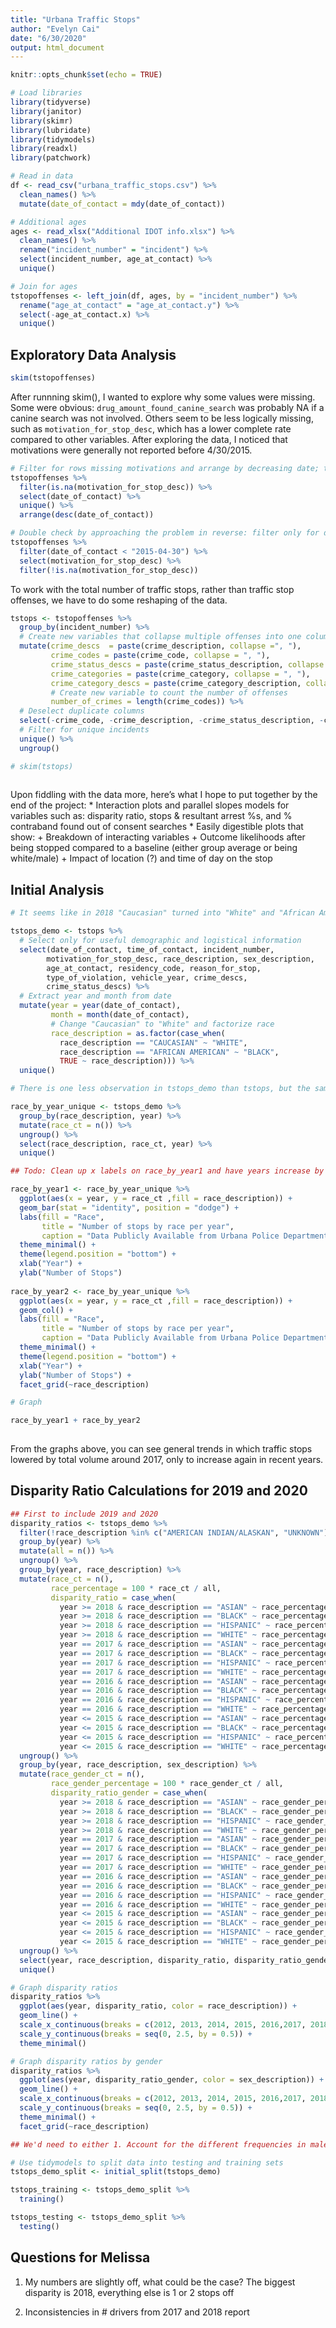 ```yaml
---
title: "Urbana Traffic Stops"
author: "Evelyn Cai"
date: "6/30/2020"
output: html_document
---
```


```r
knitr::opts_chunk$set(echo = TRUE)

# Load libraries
library(tidyverse)
library(janitor)
library(skimr)
library(lubridate)
library(tidymodels)
library(readxl)
library(patchwork)

# Read in data
df <- read_csv("urbana_traffic_stops.csv") %>%
  clean_names() %>%
  mutate(date_of_contact = mdy(date_of_contact))

# Additional ages
ages <- read_xlsx("Additional IDOT info.xlsx") %>%
  clean_names() %>%
  rename("incident_number" = "incident") %>%
  select(incident_number, age_at_contact) %>%
  unique()

# Join for ages
tstopoffenses <- left_join(df, ages, by = "incident_number") %>%
  rename("age_at_contact" = "age_at_contact.y") %>%
  select(-age_at_contact.x) %>%
  unique()
```

## Exploratory Data Analysis

```r
skim(tstopoffenses)
```

After runnning skim(), I wanted to explore why some values were missing. Some were obvious: `drug_amount_found_canine_search` was probably NA if a canine search was not involved. Others seem to be less logically missing, such as `motivation_for_stop_desc`, which has a lower complete rate compared to other variables. After exploring the data, I noticed that motivations were generally not reported before 4/30/2015.

```r
# Filter for rows missing motivations and arrange by decreasing date; the largest date value is 4/30/2015. Note before we call the unique() function that there are 14,657 observations.
tstopoffenses %>%
  filter(is.na(motivation_for_stop_desc)) %>%
  select(date_of_contact) %>%
  unique() %>%
  arrange(desc(date_of_contact))

# Double check by approaching the problem in reverse: filter only for dates before 4/30/2015 (again, there are 14,657 observations). When filtering for those that have a motivation, there are only 11 - mostly traffic issues, one is community caretaking.
tstopoffenses %>% 
  filter(date_of_contact < "2015-04-30") %>%
  select(motivation_for_stop_desc) %>%
  filter(!is.na(motivation_for_stop_desc))
```

To work with the total number of traffic stops, rather than traffic stop offenses, we have to do some reshaping of the data.

```r

tstops <- tstopoffenses %>%
  group_by(incident_number) %>%
  # Create new variables that collapse multiple offenses into one column
  mutate(crime_descs  = paste(crime_description, collapse =", "),
         crime_codes = paste(crime_code, collapse = ", "),
         crime_status_descs = paste(crime_status_description, collapse = ", "),
         crime_categories = paste(crime_category, collapse = ", "),
         crime_category_descs = paste(crime_category_description, collapse = ", "),
         # Create new variable to count the number of offenses
         number_of_crimes = length(crime_codes)) %>%
  # Deselect duplicate columns
  select(-crime_code, -crime_description, -crime_status_description, -crime_category, -crime_category_description) %>%
  # Filter for unique incidents
  unique() %>%
  ungroup()

# skim(tstops)
  
```

Upon fiddling with the data more, here's what I hope to put together by the end of the project:
* Interaction plots and parallel slopes models for variables such as: disparity ratio, stops & resultant arrest %s, and % contraband found out of consent searches
* Easily digestible plots that show:
    + Breakdown of interacting variables
    + Outcome likelihoods after being stopped compared to a baseline (either group average or being white/male)
    + Impact of location (?) and time of day on the stop
    
## Initial Analysis

```r

# It seems like in 2018 "Caucasian" turned into "White" and "African American" to "Black". 

tstops_demo <- tstops %>%
  # Select only for useful demographic and logistical information
  select(date_of_contact, time_of_contact, incident_number,
        motivation_for_stop_desc, race_description, sex_description,
        age_at_contact, residency_code, reason_for_stop,
        type_of_violation, vehicle_year, crime_descs,
        crime_status_descs) %>%
  # Extract year and month from date
  mutate(year = year(date_of_contact),
         month = month(date_of_contact),
         # Change "Caucasian" to "White" and factorize race
         race_description = as.factor(case_when(
           race_description == "CAUCASIAN" ~ "WHITE",
           race_description == "AFRICAN AMERICAN" ~ "BLACK",
           TRUE ~ race_description))) %>%
  unique()

# There is one less observation in tstops_demo than tstops, but the same number of unique incident numbers - my guess is something got duplicated.

race_by_year_unique <- tstops_demo %>%
  group_by(race_description, year) %>%
  mutate(race_ct = n()) %>%
  ungroup() %>%
  select(race_description, race_ct, year) %>%
  unique()

## Todo: Clean up x labels on race_by_year1 and have years increase by 1; remove x labels for second graph

race_by_year1 <- race_by_year_unique %>%
  ggplot(aes(x = year, y = race_ct ,fill = race_description)) +
  geom_bar(stat = "identity", position = "dodge") +
  labs(fill = "Race",
       title = "Number of stops by race per year",
       caption = "Data Publicly Available from Urbana Police Department") +
  theme_minimal() +
  theme(legend.position = "bottom") +
  xlab("Year") +
  ylab("Number of Stops")
  
race_by_year2 <- race_by_year_unique %>%
  ggplot(aes(x = year, y = race_ct ,fill = race_description)) +
  geom_col() +
  labs(fill = "Race",
       title = "Number of stops by race per year",
       caption = "Data Publicly Available from Urbana Police Department") +
  theme_minimal() +
  theme(legend.position = "bottom") +
  xlab("Year") +
  ylab("Number of Stops") +
  facet_grid(~race_description)

# Graph

race_by_year1 + race_by_year2
  

```

From the graphs above, you can see general trends in which traffic stops lowered by total volume around 2017, only to increase again in recent years.

## Disparity Ratio Calculations for 2019 and 2020

```r
## First to include 2019 and 2020
disparity_ratios <- tstops_demo %>%
  filter(!race_description %in% c("AMERICAN INDIAN/ALASKAN", "UNKNOWN")) %>%
  group_by(year) %>%
  mutate(all = n()) %>%
  ungroup() %>%
  group_by(year, race_description) %>%
  mutate(race_ct = n(),
         race_percentage = 100 * race_ct / all,
         disparity_ratio = case_when(
           year >= 2018 & race_description == "ASIAN" ~ race_percentage / 8.37,
           year >= 2018 & race_description == "BLACK" ~ race_percentage / 22.26,
           year >= 2018 & race_description == "HISPANIC" ~ race_percentage / 4.84,
           year >= 2018 & race_description == "WHITE" ~ race_percentage / 62.23,
           year == 2017 & race_description == "ASIAN" ~ race_percentage / 9.07,
           year == 2017 & race_description == "BLACK" ~ race_percentage / 20.36,
           year == 2017 & race_description == "HISPANIC" ~ race_percentage / 4.4,
           year == 2017 & race_description == "WHITE" ~ race_percentage / 63.7,
           year == 2016 & race_description == "ASIAN" ~ race_percentage / 9.91,
           year == 2016 & race_description == "BLACK" ~ race_percentage / 18.56,
           year == 2016 & race_description == "HISPANIC" ~ race_percentage / 4.04,
           year == 2016 & race_description == "WHITE" ~ race_percentage / 65.54,
           year <= 2015 & race_description == "ASIAN" ~ race_percentage / 9.96,
           year <= 2015 & race_description == "BLACK" ~ race_percentage / 18.07,
           year <= 2015 & race_description == "HISPANIC" ~ race_percentage / 3.52,
           year <= 2015 & race_description == "WHITE" ~ race_percentage / 67.26)) %>%
  ungroup() %>%
  group_by(year, race_description, sex_description) %>%
  mutate(race_gender_ct = n(),
         race_gender_percentage = 100 * race_gender_ct / all,
         disparity_ratio_gender = case_when(
           year >= 2018 & race_description == "ASIAN" ~ race_gender_percentage / 8.37,
           year >= 2018 & race_description == "BLACK" ~ race_gender_percentage / 22.26,
           year >= 2018 & race_description == "HISPANIC" ~ race_gender_percentage / 4.84,
           year >= 2018 & race_description == "WHITE" ~ race_gender_percentage / 62.23,
           year == 2017 & race_description == "ASIAN" ~ race_gender_percentage / 9.07,
           year == 2017 & race_description == "BLACK" ~ race_gender_percentage / 20.36,
           year == 2017 & race_description == "HISPANIC" ~ race_gender_percentage / 4.4,
           year == 2017 & race_description == "WHITE" ~ race_gender_percentage / 63.7,
           year == 2016 & race_description == "ASIAN" ~ race_gender_percentage / 9.91,
           year == 2016 & race_description == "BLACK" ~ race_gender_percentage / 18.56,
           year == 2016 & race_description == "HISPANIC" ~ race_gender_percentage / 4.04,
           year == 2016 & race_description == "WHITE" ~ race_gender_percentage / 65.54,
           year <= 2015 & race_description == "ASIAN" ~ race_gender_percentage / 9.96,
           year <= 2015 & race_description == "BLACK" ~ race_gender_percentage / 18.07,
           year <= 2015 & race_description == "HISPANIC" ~ race_gender_percentage / 3.52,
           year <= 2015 & race_description == "WHITE" ~ race_gender_percentage / 67.26)) %>%
  ungroup() %>%
  select(year, race_description, disparity_ratio, disparity_ratio_gender, sex_description, race_percentage) %>%
  unique()

# Graph disparity ratios
disparity_ratios %>%
  ggplot(aes(year, disparity_ratio, color = race_description)) +
  geom_line() +
  scale_x_continuous(breaks = c(2012, 2013, 2014, 2015, 2016,2017, 2018, 2019, 2020)) +
  scale_y_continuous(breaks = seq(0, 2.5, by = 0.5)) +
  theme_minimal()

# Graph disparity ratios by gender
disparity_ratios %>%
  ggplot(aes(year, disparity_ratio_gender, color = sex_description)) +
  geom_line() +
  scale_x_continuous(breaks = c(2012, 2013, 2014, 2015, 2016,2017, 2018, 2019, 2020)) +
  scale_y_continuous(breaks = seq(0, 2.5, by = 0.5)) +
  theme_minimal() +
  facet_grid(~race_description)

## We'd need to either 1. Account for the different frequencies in male vs females being stopped, or 2. Find out the average # males and females stopped in Urbana to use as a "checkpoint" or baseline.

```



```r
# Use tidymodels to split data into testing and training sets
tstops_demo_split <- initial_split(tstops_demo)

tstops_training <- tstops_demo_split %>%
  training()

tstops_testing <- tstops_demo_split %>%
  testing()


```


## Questions for Melissa
1. My numbers are slightly off, what could be the case? The biggest disparity is 2018, everything else is 1 or 2 stops off

2. Inconsistencies in # drivers from 2017 and 2018 report
